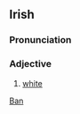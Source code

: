 ==Irish==
===Pronunciation===
{{IPA|[bɑːn]}}
===Adjective===
#[[white]]

[[Category:Irish language|Ban]]